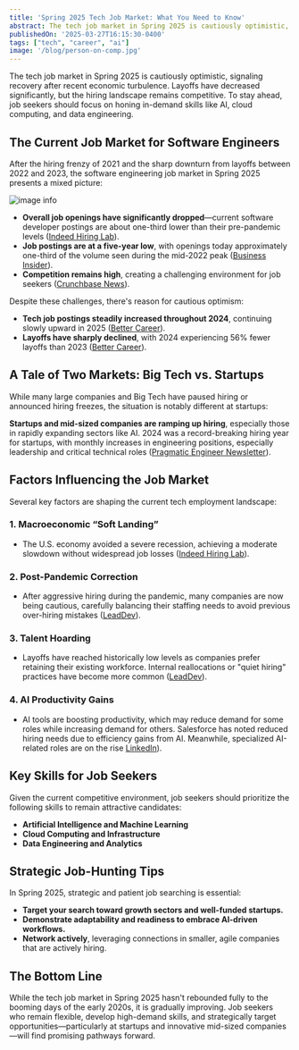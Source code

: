 ```yaml
---
title: 'Spring 2025 Tech Job Market: What You Need to Know'
abstract: The tech job market in Spring 2025 is cautiously optimistic, signaling recovery after recent economic turbulence. While layoffs have decreased significantly, the hiring landscape remains competitive. Job seekers should stay adaptable, honing in-demand skills like AI, cloud computing, and data engineering to remain attractive candidates.
publishedOn: '2025-03-27T16:15:30-0400'
tags: ["tech", "career", "ai"]
image: '/blog/person-on-comp.jpg'
---
```


The tech job market in Spring 2025 is cautiously optimistic, signaling recovery after recent economic turbulence. Layoffs have decreased significantly, but the hiring landscape remains competitive. To stay ahead, job seekers should focus on honing in-demand skills like AI, cloud computing, and data engineering.

## The Current Job Market for Software Engineers

After the hiring frenzy of 2021 and the sharp downturn from layoffs between 2022 and 2023, the software engineering job market in Spring 2025 presents a mixed picture:

![image info](/blog/layoffs.jpeg)

- **Overall job openings have significantly dropped**—current software developer postings are about one-third lower than their pre-pandemic levels ([Indeed Hiring Lab](https://www.hiringlab.org/2024/12/10/indeed-2025-us-jobs-and-hiring-trends-report/#:~:text=sectors%20like%20tech%20%E2%80%94%20is,26)).
- **Job postings are at a five-year low**, with openings today approximately one-third of the volume seen during the mid-2022 peak ([Business Insider](https://www.businessinsider.com/jobs-software-engineers-coders-bad-market-ai-2025-3#:~:text=,to%20grow%20significantly%20by%202033)).
- **Competition remains high**, creating a challenging environment for job seekers ([Crunchbase News](https://news.crunchbase.com/job-market/tech-jobs-2025-benefits-perks-flexibility/#:~:text=Startup%20and%20tech%20jobs%20are,to%20come%20by%20these%20days)).

Despite these challenges, there's reason for cautious optimism:

- **Tech job postings steadily increased throughout 2024**, continuing slowly upward in 2025 ([Better Career](https://www.bettercareer.org/blog/Tech-Job-Market-2025)).
- **Layoffs have sharply declined**, with 2024 experiencing 56% fewer layoffs than 2023 ([Better Career](https://www.bettercareer.org/blog/Tech-Job-Market-2025)).

## A Tale of Two Markets: Big Tech vs. Startups

While many large companies and Big Tech have paused hiring or announced hiring freezes, the situation is notably different at startups:

**Startups and mid-sized companies are ramping up hiring**, especially those in rapidly expanding sectors like AI. 2024 was a record-breaking hiring year for startups, with monthly increases in engineering positions, especially leadership and critical technical roles ([Pragmatic Engineer Newsletter](https://newsletter.pragmaticengineer.com/p/startup-market-in-2025)).

## Factors Influencing the Job Market

Several key factors are shaping the current tech employment landscape:

### 1. Macroeconomic “Soft Landing”

- The U.S. economy avoided a severe recession, achieving a moderate slowdown without widespread job losses ([Indeed Hiring Lab](https://www.hiringlab.org/2024/12/10/indeed-2025-us-jobs-and-hiring-trends-report)).

### 2. Post-Pandemic Correction

- After aggressive hiring during the pandemic, many companies are now being cautious, carefully balancing their staffing needs to avoid previous over-hiring mistakes ([LeadDev](https://leaddev.com/hiring/6-engineering-hiring-trends-to-look-out-for-in-2025)).

### 3. Talent Hoarding

- Layoffs have reached historically low levels as companies prefer retaining their existing workforce. Internal reallocations or "quiet hiring" practices have become more common ([LeadDev](https://leaddev.com/hiring/6-engineering-hiring-trends-to-look-out-for-in-2025)).

### 4. AI Productivity Gains

- AI tools are boosting productivity, which may reduce demand for some roles while increasing demand for others. Salesforce has noted reduced hiring needs due to efficiency gains from AI. Meanwhile, specialized AI-related roles are on the rise [LinkedIn](https://www.linkedin.com/pulse/key-changes-tech-job-market-2025-ig-recruit-flljf/)).

## Key Skills for Job Seekers

Given the current competitive environment, job seekers should prioritize the following skills to remain attractive candidates:

- **Artificial Intelligence and Machine Learning**
- **Cloud Computing and Infrastructure**
- **Data Engineering and Analytics**

## Strategic Job-Hunting Tips

In Spring 2025, strategic and patient job searching is essential:

- **Target your search toward growth sectors and well-funded startups.**
- **Demonstrate adaptability and readiness to embrace AI-driven workflows.**
- **Network actively**, leveraging connections in smaller, agile companies that are actively hiring.

## The Bottom Line

While the tech job market in Spring 2025 hasn't rebounded fully to the booming days of the early 2020s, it is gradually improving. Job seekers who remain flexible, develop high-demand skills, and strategically target opportunities—particularly at startups and innovative mid-sized companies—will find promising pathways forward.
